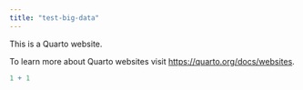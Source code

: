 ```yaml
---
title: "test-big-data"
---
```


This is a Quarto website.

To learn more about Quarto websites visit <https://quarto.org/docs/websites>.

```r
1 + 1
```
